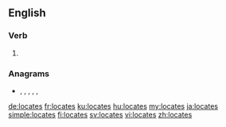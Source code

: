 ==English==

===Verb===
{{head|en|verb form}}

# {{en-third-person singular of|locate}}

===Anagrams===
* {{l|en|alecost}}, {{l|en|coletas}}, {{l|en|lactose}}, {{l|en|scatole}}, {{l|en|talcose}}, {{l|en|to scale}}

[[de:locates]]
[[fr:locates]]
[[ku:locates]]
[[hu:locates]]
[[my:locates]]
[[ja:locates]]
[[simple:locates]]
[[fi:locates]]
[[sv:locates]]
[[vi:locates]]
[[zh:locates]]